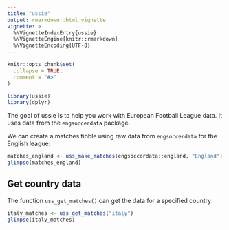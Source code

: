 ```yaml
---
title: "ussie"
output: rmarkdown::html_vignette
vignette: >
  %\VignetteIndexEntry{ussie}
  %\VignetteEngine{knitr::rmarkdown}
  %\VignetteEncoding{UTF-8}
---
```


```r
knitr::opts_chunk$set(
  collapse = TRUE,
  comment = "#>"
)
```

```r
library(ussie)
library(dplyr)
```

The goal of ussie is to help you work with European Football League data. It uses data from the `engsoccerdata` package.

We can create a matches tibble using raw data from `engsoccerdata` for the English league:

```r
matches_england <- uss_make_matches(engsoccerdata::england, "England")
glimpse(matches_england)
```


## Get country data

The function `uss_get_matches()` can get the data for a specified country:

```r
italy_matches <- uss_get_matches("italy")
glimpse(italy_matches)
```


